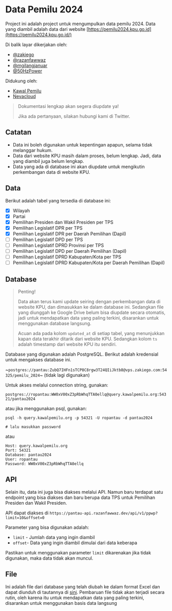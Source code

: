 # Data Pemilu 2024

Project ini adalah project untuk mengumpulkan data pemilu 2024. Data yang diambil adalah data dari website [https://pemilu2024.kpu.go.id](https://pemilu2024.kpu.go.id/)

Di balik layar dikerjakan oleh:

- [@zakiego](https://twitter.com/zakiego)
- [@razanfawwaz](https://twitter.com/razanfawwaz)
- [@mgilangjanuar](https://twitter.com/mgilangjanuar)
- [@50HzPower](https://twitter.com/50HzPower)

Didukung oleh:

- [Kawal Pemilu](https://twitter.com/KawalPemilu_org)
- [Nevacloud](https://twitter.com/NevacloudHQ)

> Dokumentasi lengkap akan segera diupdate ya!
>
> Jika ada pertanyaan, silakan hubungi kami di Twitter.

## Catatan

- Data ini boleh digunakan untuk kepentingan apapun, selama tidak melanggar hukum.
- Data dari website KPU masih dalam proses, belum lengkap. Jadi, data yang diambil juga belum lengkap.
- Data yang ada di database ini akan diupdate untuk mengikutin perkembangan data di website KPU.

## Data

Berikut adalah tabel yang tersedia di database ini:

- [x] Wilayah
- [x] Partai
- [x] Pemilihan Presiden dan Wakil Presiden per TPS
- [x] Pemilihan Legislatif DPR per TPS
- [x] Pemilihan Legislatif DPR per Daerah Pemilihan (Dapil)
- [ ] Pemilihan Legislatif DPD per TPS
- [ ] Pemilihan Legislatif DPRD Provinsi per TPS
- [ ] Pemilihan Legislatif DPD per Daerah Pemilihan (Dapil)
- [ ] Pemilihan Legislatif DPRD Kabupaten/Kota per TPS
- [ ] Pemilihan Legislatif DPRD Kabupaten/Kota per Daerah Pemilihan (Dapil)

## Database

> Penting!
>
> Data akan terus kami update seiring dengan perkembangan data di website KPU, dan dimasukkan ke dalam database ini.
> Sedangkan file yang diunggah ke Google Drive belum bisa diupdate secara otomatis, jadi untuk mendapatkan data yang paling terkini, disarankan untuk menggunakan database langsung.
>
> Acuan ada pada kolom `updated_at` di setiap tabel, yang menunjukkan kapan data terakhir ditarik dari website KPU.
> Sedangkan kolom `ts` adalah timestamp dari website KPU itu sendiri.

Database yang digunakan adalah PostgreSQL. Berikut adalah kredensial untuk mengakses database ini.

~`postgres://pantau:ZubQ7IHFn1sTCP8C8rgw3T24QIiJktb8@vps.zakiego.com:54325/pemilu_2024`~ (tidak lagi digunakan)

Untuk akses melalui connection string, gunakan:

`postgres://ropantau:WW0xV00xZ3pRbWhqTTA0ellq@query.kawalpemilu.org:54321/pantau2024`

atau jika menggunakan psql, gunakan:

```
psql -h query.kawalpemilu.org -p 54321 -U ropantau -d pantau2024

# lalu masukkan password
```

atau

```
Host: query.kawalpemilu.org
Port: 54321
Database: pantau2024
User: ropantau
Password: WW0xV00xZ3pRbWhqTTA0ellq
```

## API

Selain itu, data ini juga bisa diakses melalui API. Namun baru terdapat satu endpoint yang bisa diakses dan baru berupa data TPS untuk Pemilihan Presiden dan Wakil Presiden.

API dapat diakses di `https://pantau-api.razanfawwaz.dev/api/v1/ppwp?limit=10&offset=0`

Parameter yang bisa digunakan adalah:

- `limit` - Jumlah data yang ingin diambil
- `offset`- Data yang ingin diambil dimulai dari data keberapa

Pastikan untuk menggunakan parameter `limit` dikarenakan jika tidak digunakan, maka data tidak akan muncul.

## File

Ini adalah file dari database yang telah diubah ke dalam format Excel dan dapat diunduh di tautannya di [sini](https://drive.google.com/drive/folders/15nquDatlYQIM8rQMTyVwhG-PoUreE7Qr?usp=drive_link).
Pembaruan file tidak akan terjadi secara rutin, oleh karena itu untuk mendapatkan data yang paling terkini, disarankan untuk menggunakan basis data langsung
